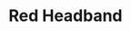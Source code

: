 ---
title: "Red Headband"
meta_title: "Red Headband craft"
description: "Craft de Red Headband"
rank: "d"
draft: false
name: "Red Headband"
recipe_img: "https://wiki.pokexgames.com/images/c/c5/Red_Headband.png"
level: 37
craft_time: 1200
result: 1
value_npc: 1
ingredients:
  - name: "Punch Machine"
    quantity: 10
    item_img: "https://wiki.pokexgames.com/images/2/26/Punch_Machine.png"
    value_npc: 1
  - name: "Band Aid"
    quantity: 1000
    item_img: "https://wiki.pokexgames.com/images/a/a3/BandAid.png"
    value_npc: 1
  - name: "Martial Arts Scroll"
    quantity: 40
    item_img: "https://wiki.pokexgames.com/images/d/d8/Martial_Arts_Scroll.png"
    value_npc: 1
  - name: "Red Dye"
    quantity: 3
    item_img: "https://wiki.pokexgames.com/images/c/c1/Red_Dye.png"
    value_npc: 1
  - name: "Refined Style Point"
    quantity: 80
    item_img: "https://wiki.pokexgames.com/images/6/6b/Refined_style_point.png"
    value_npc: 1
---